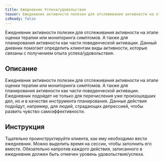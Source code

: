 ```yaml
---
title: Ежедневник Успеха/удовольствия
teaser: Ежедневник активности полезен для отслеживания активности на этапе оценки терапии или мониторинга симптомов. А также для планирования активности как части поведенческой активации. Данный дневник помогает определить клиентам виды активности, которые связаны с получением опыта успеха/удовольствия.
isReady: false
---
```


Ежедневник активности полезен для отслеживания активности на этапе оценки терапии или мониторинга симптомов. А также для планирования активности как части поведенческой активации. Данный дневник помогает определить клиентам виды активности, которые связаны с получением опыта успеха/удовольствия.


## Описание

Ежедневник активности полезен для отслеживания активности на этапе
оценки терапии или мониторинга симптомов. А также для планирования
активности как части поведенческой активации. Ежедневник подойдет не
только для перечисления уже произошедших дел, но и в качестве
инструмента планирования. Данные действия подойдут, например, для людей,
страдающих депрессией, чтобы развить чувство самоэффективности.

## Инструкция

Тщательно проинструктируйте клиента, как ему необходимо вести
ежедневник. Можно выделить время на сессии, чтобы заполнить его вместе.
Обязательно напротив каждого действия, записанного в ежедневник должен
быть отмечен уровень удовольствия/успеха.
